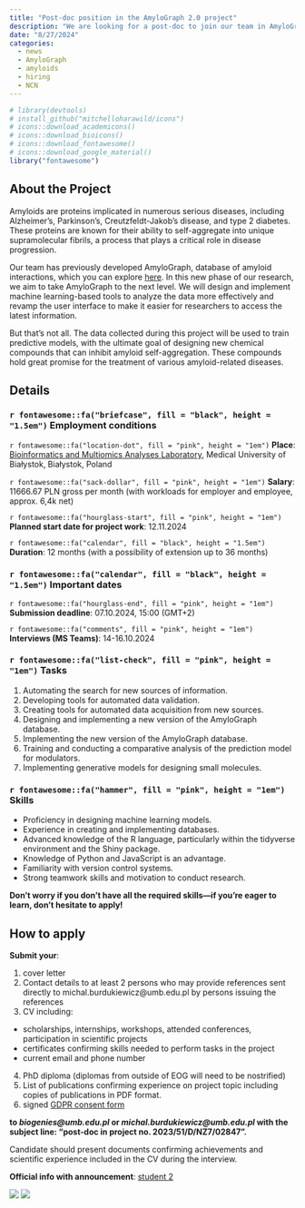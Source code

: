 ```yaml
---
title: "Post-doc position in the AmyloGraph 2.0 project"
description: "We are looking for a post-doc to join our team in AmyloGraph 2.0 project (2023/51/D/NZ7/02847)"
date: "8/27/2024"
categories:
  - news
  - AmyloGraph
  - amyloids
  - hiring
  - NCN
---
```


```r
# library(devtools)
# install_github("mitchelloharawild/icons")
# icons::download_academicons()
# icons::download_bioicons()
# icons::download_fontawesome()
# icons::download_google_material()
library("fontawesome")
```

## About the Project
Amyloids are proteins implicated in numerous serious diseases, including Alzheimer’s, Parkinson's, Creutzfeldt-Jakob's disease, and type 2 diabetes. These proteins are known for their ability to self-aggregate into unique supramolecular fibrils, a process that plays a critical role in disease progression.

Our team has previously developed AmyloGraph, database of amyloid interactions, which you can explore [here](https://amylograph.com/). In this new phase of our research, we aim to take AmyloGraph to the next level. We will design and implement machine learning-based tools to analyze the data more effectively and revamp the user interface to make it easier for researchers to access the latest information.

But that’s not all. The data collected during this project will be used to train predictive models, with the ultimate goal of designing new chemical compounds that can inhibit amyloid self-aggregation. These compounds hold great promise for the treatment of various amyloid-related diseases.

## Details
### `r fontawesome::fa("briefcase", fill = "black", height = "1.5em")` Employment conditions

`r fontawesome::fa("location-dot", fill = "pink", height = "1em")` **Place**: [Bioinformatics and Multiomics Analyses Laboratory](https://maps.app.goo.gl/t1rZLKZ1E1CxQrkj7), Medical University of Białystok, Białystok, Poland

`r fontawesome::fa("sack-dollar", fill = "pink", height = "1em")` **Salary**: 11666.67 PLN gross per month (with workloads for employer and employee, approx. 6,4k net)

`r fontawesome::fa("hourglass-start", fill = "pink", height = "1em")` **Planned start date for project work**: 12.11.2024

`r fontawesome::fa("calendar", fill = "black", height = "1.5em")` **Duration**: 12 months (with a possibility of extension up to 36 months)

### `r fontawesome::fa("calendar", fill = "black", height = "1.5em")` Important dates

`r fontawesome::fa("hourglass-end", fill = "pink", height = "1em")` **Submission deadline**: 07.10.2024, 15:00 (GMT+2)

`r fontawesome::fa("comments", fill = "pink", height = "1em")` **Interviews (MS Teams)**: 14-16.10.2024

<!-- ### Tasks and skills -->

### `r fontawesome::fa("list-check", fill = "pink", height = "1em")` Tasks

1. Automating the search for new sources of information.
2. Developing tools for automated data validation.
3. Creating tools for automated data acquisition from new sources.
4. Designing and implementing a new version of the AmyloGraph database.
5. Implementing the new version of the AmyloGraph database.
6. Training and conducting a comparative analysis of the prediction model for modulators.
7. Implementing generative models for designing small molecules.

### `r fontawesome::fa("hammer", fill = "pink", height = "1em")` Skills

* Proficiency in designing machine learning models.
* Experience in creating and implementing databases.
* Advanced knowledge of the R language, particularly within the tidyverse environment and the Shiny package.
* Knowledge of Python and JavaScript is an advantage.
* Familiarity with version control systems.
* Strong teamwork skills and motivation to conduct research.


**Don’t worry if you don’t have all the required skills—if you’re eager to learn, don’t hesitate to apply!**

## How to apply

**Submit your**: 

1. cover letter 
2. Contact details to at least 2 persons who may provide references sent directly to michal.burdukiewicz@umb.edu.pl  by persons issuing the references
3. CV including:
* scholarships, internships, workshops, attended conferences, participation in scientific projects 
* certificates confirming skills needed to perform tasks in the project
* current email and phone number
4. PhD diploma (diplomas from outside of EOG will need to be nostrified)
5. List of publications confirming experience on project topic including copies of publications in PDF format.
6. signed [GDPR consent form](../download_files/GDPR_MUB_recruitment.pdf)

**to *biogenies@umb.edu.pl* or *michal.burdukiewicz@umb.edu.pl* with the subject line: "post-doc in project no. 2023/51/D/NZ7/02847".**

Candidate should present documents confirming achievements and scientific experience included in the CV during the interview.


**Official info with announcement**: [student 2](../download_files/post-doc.pdf)



![](../fig/posts/2024_08_19/ag2.jpeg)
![](../fig/ncn_logo.png)